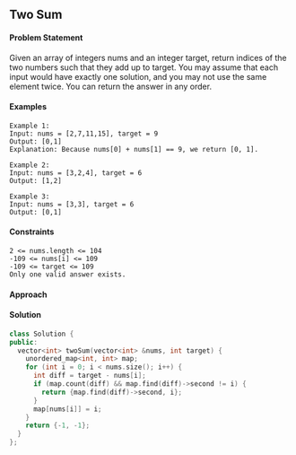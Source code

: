 ## Two Sum

#### Problem Statement
Given an array of integers nums and an integer target, return indices of the
two numbers such that they add up to target. You may assume that each input
would have exactly one solution, and you may not use the same element twice. You
can return the answer in any order.

#### Examples
```
Example 1:
Input: nums = [2,7,11,15], target = 9
Output: [0,1]
Explanation: Because nums[0] + nums[1] == 9, we return [0, 1].

Example 2:
Input: nums = [3,2,4], target = 6
Output: [1,2]

Example 3:
Input: nums = [3,3], target = 6
Output: [0,1]
```

#### Constraints
```
2 <= nums.length <= 104
-109 <= nums[i] <= 109
-109 <= target <= 109
Only one valid answer exists.
```

#### Approach

#### Solution
```cpp
class Solution {
public:
  vector<int> twoSum(vector<int> &nums, int target) {
    unordered_map<int, int> map;
    for (int i = 0; i < nums.size(); i++) {
      int diff = target - nums[i];
      if (map.count(diff) && map.find(diff)->second != i) {
        return {map.find(diff)->second, i};
      }
      map[nums[i]] = i;
    }
    return {-1, -1};
  }
};
```